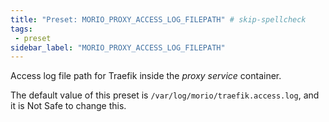```yaml
---
title: "Preset: MORIO_PROXY_ACCESS_LOG_FILEPATH" # skip-spellcheck
tags:
 - preset
sidebar_label: "MORIO_PROXY_ACCESS_LOG_FILEPATH"
---
```


Access log file path for Traefik inside the _proxy service_ container.

<Note>

The default value of this preset is `/var/log/morio/traefik.access.log`, and it is <Label style="danger">Not Safe</Label> to change this.

</Note>
